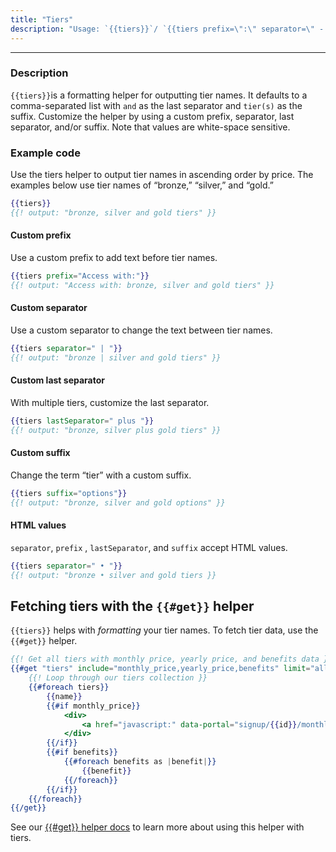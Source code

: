 ```yaml
---
title: "Tiers"
description: "Usage: `{{tiers}}`/ `{{tiers prefix=\":\" separator=\" - \" lastSeparator=\", \" suffix='options'}}`"
---
```


***

### Description

`{{tiers}}`is a formatting helper for outputting tier names. It defaults to a comma-separated list with `and` as the last separator and `tier(s)` as the suffix. Customize the helper by using a custom prefix, separator, last separator, and/or suffix. Note that values are white-space sensitive.

### Example code

Use the tiers helper to output tier names in ascending order by price. The examples below use tier names of “bronze,” “silver,” and “gold.”

```handlebars
{{tiers}}
{{! output: "bronze, silver and gold tiers" }}
```

#### Custom prefix

Use a custom prefix to add text before tier names.

```handlebars
{{tiers prefix="Access with:"}}
{{! output: "Access with: bronze, silver and gold tiers" }}
```

#### Custom separator

Use a custom separator to change the text between tier names.

```handlebars
{{tiers separator=" | "}}
{{! output: "bronze | silver and gold tiers" }}
```

#### Custom last separator

With multiple tiers, customize the last separator.

```handlebars
{{tiers lastSeparator=" plus "}}
{{! output: "bronze, silver plus gold tiers" }}
```

#### Custom suffix

Change the term “tier” with a custom suffix.

```handlebars
{{tiers suffix="options"}}
{{! output: "bronze, silver and gold options" }}
```

#### HTML values

`separator`, `prefix` , `lastSeparator`, and `suffix` accept HTML values.

```handlebars
{{tiers separator=" • "}}
{{! output: "bronze • silver and gold tiers }}
```

## Fetching tiers with the `{{#get}}` helper

`{{tiers}}` helps with *formatting* your tier names. To fetch tier data, use the `{{#get}}` helper.

```handlebars
{{! Get all tiers with monthly price, yearly price, and benefits data }}
{{#get "tiers" include="monthly_price,yearly_price,benefits" limit="all" as |tiers|}}
    {{! Loop through our tiers collection }}
    {{#foreach tiers}}
        {{name}}
        {{#if monthly_price}}
            <div>
                <a href="javascript:" data-portal="signup/{{id}}/monthly">Monthly – {{price monthly_price currency=currency}}</a>
            </div>
        {{/if}}
        {{#if benefits}}
            {{#foreach benefits as |benefit|}}
                {{benefit}}
            {{/foreach}}
        {{/if}}
    {{/foreach}}
{{/get}}
```

See our [\{\{#get}} helper docs](/themes/helpers/functional/get/) to learn more about using this helper with tiers.